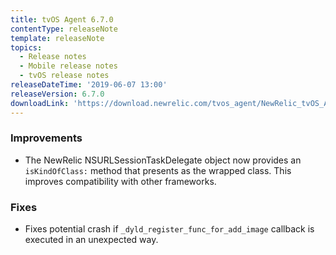 ```yaml
---
title: tvOS Agent 6.7.0
contentType: releaseNote
template: releaseNote
topics:
  - Release notes
  - Mobile release notes
  - tvOS release notes
releaseDateTime: '2019-06-07 13:00'
releaseVersion: 6.7.0
downloadLink: 'https://download.newrelic.com/tvos_agent/NewRelic_tvOS_Agent_6.7.0.zip'
---
```


### Improvements

* The NewRelic NSURLSessionTaskDelegate object now provides an `isKindOfClass:` method that presents as the wrapped class. This improves compatibility with other frameworks.

### Fixes

* Fixes potential crash if `_dyld_register_func_for_add_image` callback is executed in an unexpected way.
